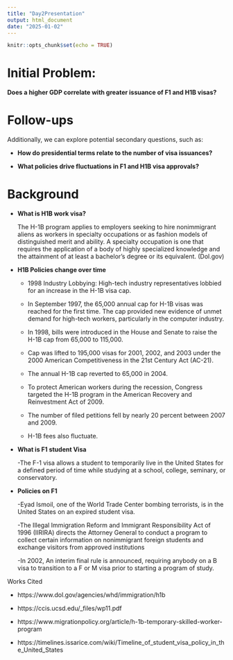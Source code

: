 ```yaml
---
title: "Day2Presentation"
output: html_document
date: "2025-01-02"
---
```


```r
knitr::opts_chunk$set(echo = TRUE)
```

# Initial Problem: 
**Does a higher GDP correlate with greater issuance of F1 and H1B visas?**

# Follow-ups
Additionally, we can explore potential secondary questions, such as:

- **How do presidential terms relate to the number of visa issuances?**

- **What policies drive fluctuations in F1 and H1B visa approvals?**

# Background  

- **What is H1B work visa?**  

  The H-1B program applies to employers seeking to hire nonimmigrant aliens as workers in specialty occupations or as fashion models of distinguished merit and ability. A specialty occupation is one that requires the application of a body of highly specialized knowledge and the attainment of at least a bachelor’s degree or its equivalent. (Dol.gov)  

- **H1B Policies change over time**  

  - 1998 Industry Lobbying: High-tech industry representatives lobbied for an increase in the H-1B visa cap.  

  - In September 1997, the 65,000 annual cap for H-1B visas was reached for the first time. The cap provided new evidence of unmet demand for high-tech workers, particularly in the computer industry.  

  - In 1998, bills were introduced in the House and Senate to raise the H-1B cap from 65,000 to 115,000.  

  - Cap was lifted to 195,000 visas for 2001, 2002, and 2003 under the 2000 American Competitiveness in the 21st Century Act (AC-21).  

  - The annual H-1B cap reverted to 65,000 in 2004.  

  - To protect American workers during the recession, Congress targeted the H-1B program in the American Recovery and Reinvestment Act of 2009.  

  - The number of filed petitions fell by nearly 20 percent between 2007 and 2009.  

  - H-1B fees also fluctuate.  

- **What is F1 student Visa**

  -The F-1 visa allows a student to temporarily live in the United States for a defined period of time while studying at a school, college, seminary, or conservatory. 
  
- **Policies on F1**

  -Eyad Ismoil, one of the World Trade Center bombing terrorists, is in the United States on an expired student visa.
  
  -The Illegal Immigration Reform and Immigrant Responsibility Act of 1996 (IIRIRA) directs the Attorney General to conduct a program to collect certain information on nonimmigrant foreign students and exchange visitors from approved institutions
  
  -In 2002, An interim final rule is announced, requiring anybody on a B visa to transition to a F or M visa prior to starting a program of study.
  
  
Works Cited

- https://www.dol.gov/agencies/whd/immigration/h1b

- https://ccis.ucsd.edu/_files/wp11.pdf

- https://www.migrationpolicy.org/article/h-1b-temporary-skilled-worker-program

- https://timelines.issarice.com/wiki/Timeline_of_student_visa_policy_in_the_United_States
